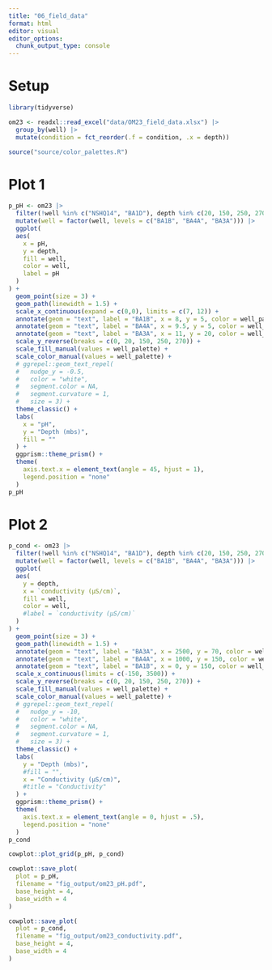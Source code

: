 ```yaml
---
title: "06_field_data"
format: html
editor: visual
editor_options: 
  chunk_output_type: console
---
```


# Setup

```r
library(tidyverse)
```

```r
om23 <- readxl::read_excel("data/OM23_field_data.xlsx") |> 
  group_by(well) |> 
  mutate(condition = fct_reorder(.f = condition, .x = depth))

source("source/color_palettes.R")
```

# Plot 1

```r
p_pH <- om23 |> 
  filter(!well %in% c("NSHQ14", "BA1D"), depth %in% c(20, 150, 250, 270)) |> 
  mutate(well = factor(well, levels = c("BA1B", "BA4A", "BA3A"))) |> 
  ggplot(
  aes(
    x = pH,
    y = depth,
    fill = well,
    color = well,
    label = pH
  )
) +
  geom_point(size = 3) +
  geom_path(linewidth = 1.5) +
  scale_x_continuous(expand = c(0,0), limits = c(7, 12)) +
  annotate(geom = "text", label = "BA1B", x = 8, y = 5, color = well_palette[1]) +
  annotate(geom = "text", label = "BA4A", x = 9.5, y = 5, color = well_palette[2]) +
  annotate(geom = "text", label = "BA3A", x = 11, y = 20, color = well_palette[3]) +
  scale_y_reverse(breaks = c(0, 20, 150, 250, 270)) +
  scale_fill_manual(values = well_palette) +
  scale_color_manual(values = well_palette) +
  # ggrepel::geom_text_repel(
  #   nudge_y = -0.5,
  #   color = "white",
  #   segment.color = NA,
  #   segment.curvature = 1,
  #   size = 3) +
  theme_classic() +
  labs(
    x = "pH",
    y = "Depth (mbs)",
    fill = ""
  ) +
  ggprism::theme_prism() +
  theme(
    axis.text.x = element_text(angle = 45, hjust = 1),
    legend.position = "none"
  )
p_pH
```

# Plot 2

```r
p_cond <- om23 |> 
  filter(!well %in% c("NSHQ14", "BA1D"), depth %in% c(20, 150, 250, 270)) |> 
  mutate(well = factor(well, levels = c("BA1B", "BA4A", "BA3A"))) |> 
  ggplot(
  aes(
    y = depth,
    x = `conductivity (µS/cm)`,
    fill = well,
    color = well,
    #label = `conductivity (µS/cm)`
  )
) +
  geom_point(size = 3) +
  geom_path(linewidth = 1.5) +
  annotate(geom = "text", label = "BA3A", x = 2500, y = 70, color = well_palette[3]) +
  annotate(geom = "text", label = "BA4A", x = 1000, y = 150, color = well_palette[2]) +
  annotate(geom = "text", label = "BA1B", x = 0, y = 150, color = well_palette[1]) +
  scale_x_continuous(limits = c(-150, 3500)) +
  scale_y_reverse(breaks = c(0, 20, 150, 250, 270)) +
  scale_fill_manual(values = well_palette) +
  scale_color_manual(values = well_palette) +
  # ggrepel::geom_text_repel(
  #   nudge_y = -10,
  #   color = "white",
  #   segment.color = NA,
  #   segment.curvature = 1,
  #   size = 3) +
  theme_classic() +
  labs(
    y = "Depth (mbs)",
    #fill = "",
    x = "Conductivity (µS/cm)",
    #title = "Conductivity"
  ) +
  ggprism::theme_prism() +
  theme(
    axis.text.x = element_text(angle = 0, hjust = .5),
    legend.position = "none"
  )
p_cond
```

```r
cowplot::plot_grid(p_pH, p_cond)
```

```r
cowplot::save_plot(
  plot = p_pH,
  filename = "fig_output/om23_pH.pdf",
  base_height = 4,
  base_width = 4
)

cowplot::save_plot(
  plot = p_cond,
  filename = "fig_output/om23_conductivity.pdf",
  base_height = 4,
  base_width = 4
)
```
